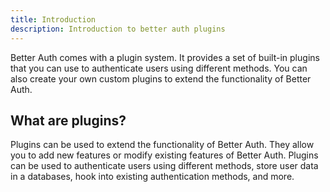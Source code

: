 ```yaml
---
title: Introduction
description: Introduction to better auth plugins
---
```


Better Auth comes with a plugin system. It provides a set of built-in plugins that you can use to authenticate users using different methods. You can also create your own custom plugins to extend the functionality of Better Auth.

## What are plugins?

Plugins can be used to extend the functionality of Better Auth. They allow you to add new features or modify existing features of Better Auth. Plugins can be used to authenticate users using different methods, store user data in a databases, hook into existing authentication methods, and more.
